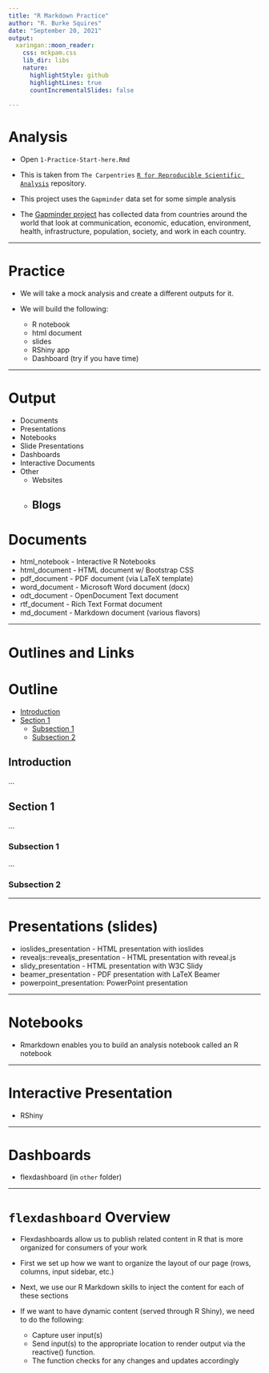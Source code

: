 ```yaml
---
title: "R Markdown Practice"
author: "R. Burke Squires"
date: "September 20, 2021"
output:
  xaringan::moon_reader:
    css: mckpam.css
    lib_dir: libs
    nature:
      highlightStyle: github
      highlightLines: true
      countIncrementalSlides: false
 
---
```


# Analysis

- Open `1-Practice-Start-here.Rmd`

- This is taken from `The Carpentries` [`R for Reproducible Scientific Analysis`](https://swcarpentry.github.io/r-novice-gapminder/) repository.

- This project uses the `Gapminder` data set for some simple analysis

- The [Gapminder project](https://www.gapminder.org/data/) has collected data from countries around the world that look at communication, economic, education, environment, health, infrastructure, population, society, and work in each country.


---

# Practice

- We will take a mock analysis and create a different outputs for it.

- We will build the following:

  - R notebook
  - html document
  - slides
  - RShiny app
  - Dashboard (try if you have time)

---

# Output

-	Documents
- Presentations
- Notebooks
-	Slide Presentations
- Dashboards
- Interactive Documents
- Other
  - Websites
  - Blogs
---

# Documents

- html_notebook - Interactive R Notebooks
- html_document - HTML document w/ Bootstrap CSS
- pdf_document - PDF document (via LaTeX template)
- word_document - Microsoft Word document (docx)
- odt_document - OpenDocument Text document
- rtf_document - Rich Text Format document
- md_document - Markdown document (various flavors)

---

# Outlines and Links

# Outline
* [Introduction](#intro)
* [Section 1](#sec1)
    + [Subsection 1](#sec1_sub1)
    + [Subsection 2](#sec1_sub2)   

## Introduction {#intro}
…

## Section 1 {#sec1}
…

### Subsection 1 {#sec1_sub1}
…

### Subsection 2 {#sec1_sub2}

---

# Presentations (slides)

- ioslides_presentation - HTML presentation with ioslides
- revealjs::revealjs_presentation - HTML presentation with reveal.js
- slidy_presentation - HTML presentation with W3C Slidy
- beamer_presentation - PDF presentation with LaTeX Beamer
- powerpoint_presentation: PowerPoint presentation

---

# Notebooks

- Rmarkdown enables you to build an analysis notebook called an R notebook

---

# Interactive Presentation

- RShiny

---

# Dashboards
- flexdashboard (in `other` folder)

---
# `flexdashboard` Overview

- Flexdashboards allow us to publish related content in R that is more organized for consumers of your work

- First we set up how we want to organize the layout of our page (rows, columns, input sidebar, etc.)

- Next, we use our R Markdown skills to inject the content for each of these sections

- If we want to have dynamic content (served through R Shiny), we need to do the following:
  - Capture user input(s)
  - Send input(s) to the appropriate location to render output via the reactive() function.
  - The function checks for any changes and updates accordingly

